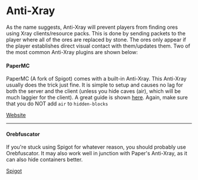 # Anti-Xray
As the name suggests, Anti-Xray will prevent players from finding ores using Xray clients/resource packs. This is done by sending packets to the player where all of the ores are replaced by stone. The ores only appear if the player establishes direct visual contact with them/updates them. Two of the most common Anti-Xray plugins are shown below:


#### PaperMC
PaperMC (A fork of Spigot) comes with a built-in Anti-Xray. This Anti-Xray usually does the trick just fine. It is simple to setup and causes no lag for both the server and the client (unless you hide caves (air), which will be much laggier for the client). A great guide is shown [here](https://docs.papermc.io/paper/anti-xray). Again, make sure that you do NOT add `air` to `hidden-blocks`

<div>
<a class="button button--outline button--primary" href="https://www.papermc.io">Website</a>
</div>

---

#### Orebfuscator
If you're stuck using Spigot for whatever reason, you should probably use Orebfuscator. It may also work well in junction with Paper's Anti-Xray, as it can also hide containers better.

<div>
<a class="button button--outline button--primary" href="https://www.spigotmc.org/resources/82710/">Spigot</a>
</div>
